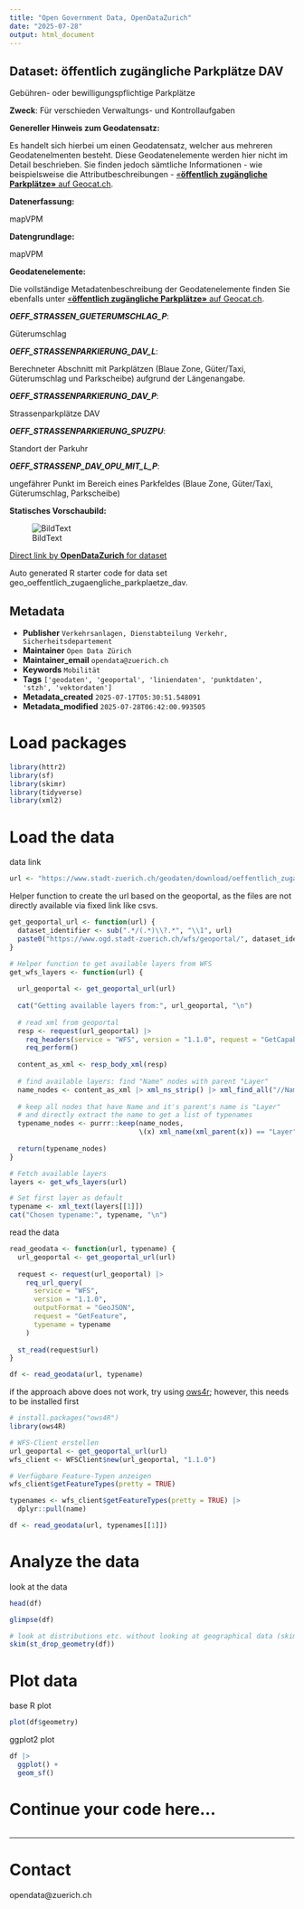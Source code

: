 ```yaml
---
title: "Open Government Data, OpenDataZurich"
date: "2025-07-28"
output: html_document
---
```


## Dataset: öffentlich zugängliche Parkplätze DAV

Gebühren- oder bewilligungspflichtige Parkplätze

**Zweck**: Für verschieden Verwaltungs- und Kontrollaufgaben

**Genereller Hinweis zum Geodatensatz:**

Es handelt sich hierbei um einen Geodatensatz, welcher aus mehreren Geodatenelmenten besteht. Diese Geodatenelemente werden hier nicht im Detail beschrieben. Sie finden jedoch sämtliche Informationen - wie beispielsweise die Attributbeschreibungen - [«**öffentlich zugängliche Parkplätze»** auf Geocat.ch](https://www.geocat.ch/geonetwork/srv/ger/catalog.search#/metadata/809a40eb-32a5-4873-aac9-fa9776c0a687).
			   

**Datenerfassung:**

mapVPM

**Datengrundlage:**

mapVPM

**Geodatenelemente:**

Die vollständige Metadatenbeschreibung der Geodatenelemente finden Sie ebenfalls unter [«**öffentlich zugängliche Parkplätze»** auf Geocat.ch](https://www.geocat.ch/geonetwork/srv/ger/md.viewer#/full_view/809a40eb-32a5-4873-aac9-fa9776c0a687).

***OEFF_STRASSEN_GUETERUMSCHLAG_P***: 

Güterumschlag


***OEFF_STRASSENPARKIERUNG_DAV_L***: 

Berechneter Abschnitt mit Parkplätzen (Blaue Zone, Güter/Taxi, Güterumschlag und Parkscheibe) aufgrund der Längenangabe.


***OEFF_STRASSENPARKIERUNG_DAV_P***: 

Strassenparkplätze DAV


***OEFF_STRASSENPARKIERUNG_SPUZPU***: 

Standort der Parkuhr


***OEFF_STRASSENP_DAV_OPU_MIT_L_P***: 

ungefährer Punkt im Bereich eines Parkfeldes (Blaue Zone, Güter/Taxi, Güterumschlag, Parkscheibe)




**Statisches Vorschaubild:**

![BildText](https://www.gis.stadt-zuerich.ch/zueriplan_docs/geocat/809a40eb-32a5-4873-aac9-fa9776c0a687.png)



[Direct link by **OpenDataZurich** for dataset](https://data.stadt-zuerich.ch/dataset/geo_oeffentlich_zugaengliche_parkplaetze_dav)

Auto generated R starter code for data set geo_oeffentlich_zugaengliche_parkplaetze_dav.

## Metadata

- **Publisher** `Verkehrsanlagen, Dienstabteilung Verkehr, Sicherheitsdepartement`
- **Maintainer** `Open Data Zürich`
- **Maintainer_email** `opendata@zuerich.ch`
- **Keywords** `Mobilität`
- **Tags** `['geodaten', 'geoportal', 'liniendaten', 'punktdaten', 'stzh', 'vektordaten']`
- **Metadata_created** `2025-07-17T05:30:51.548091`
- **Metadata_modified** `2025-07-28T06:42:00.993505`


# Load packages

```r
library(httr2)
library(sf)
library(skimr)
library(tidyverse)
library(xml2)
```

# Load the data

data link
```r
url <- "https://www.stadt-zuerich.ch/geodaten/download/oeffentlich_zugaengliche_Parkplaetze_DAV?format=geojson_link"
```


Helper function to create the url based on the geoportal, as the files are not directly available via fixed link like csvs.
```r
get_geoportal_url <- function(url) {
  dataset_identifier <- sub(".*/(.*)\\?.*", "\\1", url)
  paste0("https://www.ogd.stadt-zuerich.ch/wfs/geoportal/", dataset_identifier)
}
```

```r
# Helper function to get available layers from WFS
get_wfs_layers <- function(url) {
  
  url_geoportal <- get_geoportal_url(url)
  
  cat("Getting available layers from:", url_geoportal, "\n")
  
  # read xml from geoportal
  resp <- request(url_geoportal) |> 
    req_headers(service = "WFS", version = "1.1.0", request = "GetCapabilities") |> 
    req_perform()
  
  content_as_xml <- resp_body_xml(resp)
  
  # find available layers: find "Name" nodes with parent "Layer"
  name_nodes <- content_as_xml |> xml_ns_strip() |> xml_find_all("//Name")
  
  # keep all nodes that have Name and it's parent's name is "Layer"
  # and directly extract the name to get a list of typenames
  typename_nodes <- purrr::keep(name_nodes,
                                \(x) xml_name(xml_parent(x)) == "Layer")
  
  return(typename_nodes)
}

# Fetch available layers
layers <- get_wfs_layers(url)

# Set first layer as default
typename <- xml_text(layers[[1]])
cat("Chosen typename:", typename, "\n")
```

read the data
```r
read_geodata <- function(url, typename) {
  url_geoportal <- get_geoportal_url(url)
  
  request <- request(url_geoportal) |>
    req_url_query(
      service = "WFS",
      version = "1.1.0",
      outputFormat = "GeoJSON",
      request = "GetFeature",
      typename = typename
    )
  
  st_read(request$url)
}

df <- read_geodata(url, typename)
```

if the approach above does not work, try using [ows4r](https://eblondel.github.io/ows4R/); however, this needs to be installed first
```r
# install.packages("ows4R")
library(ows4R)

# WFS-Client erstellen
url_geoportal <- get_geoportal_url(url)
wfs_client <- WFSClient$new(url_geoportal, "1.1.0")

# Verfügbare Feature-Typen anzeigen
wfs_client$getFeatureTypes(pretty = TRUE)

typenames <- wfs_client$getFeatureTypes(pretty = TRUE) |> 
  dplyr::pull(name)

df <- read_geodata(url, typenames[[1]])
```

# Analyze the data

look at the data
```r
head(df)
```

```r
glimpse(df)
```

```r
# look at distributions etc. without looking at geographical data (skim cannot deal with geometries)
skim(st_drop_geometry(df))
```

# Plot data

base R plot
```r
plot(df$geometry)
```

ggplot2 plot
```r
df |>
  ggplot() +
  geom_sf()
```

# Continue your code here...

```r

```

------------------------------------------------------------------------

# Contact

opendata@zuerich.ch
